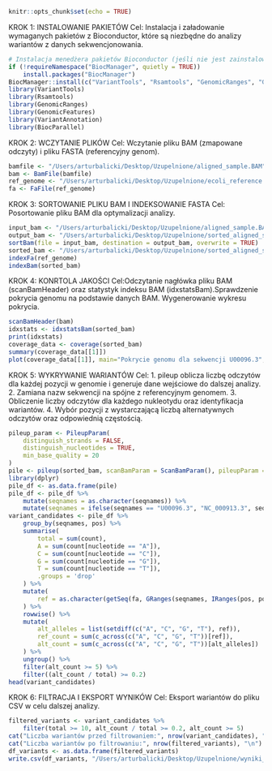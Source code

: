 ```r
knitr::opts_chunk$set(echo = TRUE)
```
KROK 1: INSTALOWANIE PAKIETÓW
Cel: Instalacja i załadowanie wymaganych pakietów z Bioconductor, które są niezbędne do analizy wariantów z danych sekwencjonowania.
```R
# Instalacja menedżera pakietów Bioconductor (jeśli nie jest zainstalowany)
if (!requireNamespace("BiocManager", quietly = TRUE))
    install.packages("BiocManager")
BiocManager::install(c("VariantTools", "Rsamtools", "GenomicRanges", "GenomicFeatures", "VariantAnnotation", "BiocParallel"))
library(VariantTools)
library(Rsamtools)
library(GenomicRanges)
library(GenomicFeatures)
library(VariantAnnotation)
library(BiocParallel)
```
KROK 2: WCZYTANIE PLIKÓW
Cel: Wczytanie pliku BAM (zmapowane odczyty) i pliku FASTA (referencyjny genom).
```R
bamfile <- "/Users/arturbalicki/Desktop/Uzupelnione/aligned_sample.BAM"
bam <- BamFile(bamfile)
ref_genome <- "/Users/arturbalicki/Desktop/Uzupelnione/ecoli_reference.fasta"
fa <- FaFile(ref_genome)
```
KROK 3: SORTOWANIE PLIKU BAM I INDEKSOWANIE FASTA
Cel: Posortowanie pliku BAM dla optymalizacji analizy.
```r
input_bam <- "/Users/arturbalicki/Desktop/Uzupelnione/aligned_sample.BAM"
output_bam <- "/Users/arturbalicki/Desktop/Uzupelnione/sorted_aligned_sample.BAM"
sortBam(file = input_bam, destination = output_bam, overwrite = TRUE)
sorted_bam <- "/Users/arturbalicki/Desktop/Uzupelnione/sorted_aligned_sample.BAM.bam"    
indexFa(ref_genome)
indexBam(sorted_bam)
```
KROK 4: KONRTOLA JAKOŚCI
Cel:Odczytanie nagłówka pliku BAM (scanBamHeader) oraz statystyk indeksu BAM (idxstatsBam).Sprawdzenie pokrycia genomu na podstawie danych BAM. Wygenerowanie wykresu pokrycia.
```R
scanBamHeader(bam)
idxstats <- idxstatsBam(sorted_bam)
print(idxstats)
coverage_data <- coverage(sorted_bam)
summary(coverage_data[[1]])
plot(coverage_data[[1]], main="Pokrycie genomu dla sekwencji U00096.3", ylab="Pokrycie", xlab="Pozycja w genomie")
```
KROK 5: WYKRYWANIE WARIANTÓW
Cel:
1. pileup oblicza liczbę odczytów dla każdej pozycji w genomie i generuje dane wejściowe do dalszej analizy.
2. Zamiana nazw sekwencji na spójne z referencyjnym genomem.
3. Obliczenie liczby odczytów dla każdego nukleotydu oraz identyfikacja wariantów.
4. Wybór pozycji z wystarczającą liczbą alternatywnych odczytów oraz odpowiednią częstością.
```R
pileup_param <- PileupParam(
    distinguish_strands = FALSE,
    distinguish_nucleotides = TRUE,
    min_base_quality = 20
)
pile <- pileup(sorted_bam, scanBamParam = ScanBamParam(), pileupParam = pileup_param)
library(dplyr)
pile_df <- as.data.frame(pile)
pile_df <- pile_df %>%
    mutate(seqnames = as.character(seqnames)) %>%
    mutate(seqnames = ifelse(seqnames == "U00096.3", "NC_000913.3", seqnames))
variant_candidates <- pile_df %>%
    group_by(seqnames, pos) %>%
    summarise(
        total = sum(count),
        A = sum(count[nucleotide == "A"]),
        C = sum(count[nucleotide == "C"]),
        G = sum(count[nucleotide == "G"]),
        T = sum(count[nucleotide == "T"]),
        .groups = 'drop'
    ) %>%
    mutate(
        ref = as.character(getSeq(fa, GRanges(seqnames, IRanges(pos, pos))))
    ) %>%
    rowwise() %>%
    mutate(
        alt_alleles = list(setdiff(c("A", "C", "G", "T"), ref)),
        ref_count = sum(c_across(c("A", "C", "G", "T"))[ref]),
        alt_count = sum(c_across(c("A", "C", "G", "T"))[alt_alleles])
    ) %>%
    ungroup() %>%
    filter(alt_count >= 5) %>%
    filter((alt_count / total) >= 0.2)
head(variant_candidates)
```
KROK 6: FILTRACJA I EKSPORT WYNIKÓW
Cel: Eksport wariantów do pliku CSV w celu dalszej analizy.
```r
filtered_variants <- variant_candidates %>%
    filter(total >= 10, alt_count / total >= 0.2, alt_count >= 5)
cat("Liczba wariantów przed filtrowaniem:", nrow(variant_candidates), "\n")
cat("Liczba wariantów po filtrowaniu:", nrow(filtered_variants), "\n")
df_variants <- as.data.frame(filtered_variants)
write.csv(df_variants, "/Users/arturbalicki/Desktop/Uzupelnione/wyniki_wariantow.csv", row.names = FALSE)
```

